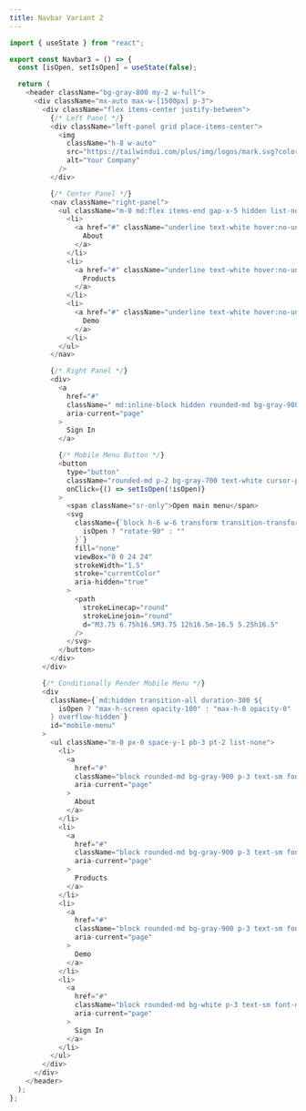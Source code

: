 ```yaml
---
title: Navbar Variant 2
---
```


```javascript
import { useState } from "react";

export const Navbar3 = () => {
  const [isOpen, setIsOpen] = useState(false);

  return (
    <header className="bg-gray-800 my-2 w-full">
      <div className="mx-auto max-w-[1500px] p-3">
        <div className="flex items-center justify-between">
          {/* Left Panel */}
          <div className="left-panel grid place-items-center">
            <img
              className="h-8 w-auto"
              src="https://tailwindui.com/plus/img/logos/mark.svg?color=indigo&shade=500"
              alt="Your Company"
            />
          </div>

          {/* Center Panel */}
          <nav className="right-panel">
            <ul className="m-0 md:flex items-end gap-x-5 hidden list-none">
              <li>
                <a href="#" className="underline text-white hover:no-underline" aria-current="page">
                  About
                </a>
              </li>
              <li>
                <a href="#" className="underline text-white hover:no-underline" aria-current="page">
                  Products
                </a>
              </li>
              <li>
                <a href="#" className="underline text-white hover:no-underline" aria-current="page">
                  Demo
                </a>
              </li>
            </ul>
          </nav>

          {/* Right Panel */}
          <div>
            <a
              href="#"
              className=" md:inline-block hidden rounded-md bg-gray-900 px-3 py-2 text-sm font-medium text-white hover:no-underline"
              aria-current="page"
            >
              Sign In
            </a>

            {/* Mobile Menu Button */}
            <button
              type="button"
              className="rounded-md p-2 bg-gray-700 text-white cursor-pointer md:hidden inline-block"
              onClick={() => setIsOpen(!isOpen)}
            >
              <span className="sr-only">Open main menu</span>
              <svg
                className={`block h-6 w-6 transform transition-transform ${
                  isOpen ? "rotate-90" : ""
                }`}
                fill="none"
                viewBox="0 0 24 24"
                strokeWidth="1.5"
                stroke="currentColor"
                aria-hidden="true"
              >
                <path
                  strokeLinecap="round"
                  strokeLinejoin="round"
                  d="M3.75 6.75h16.5M3.75 12h16.5m-16.5 5.25h16.5"
                />
              </svg>
            </button>
          </div>
        </div>

        {/* Conditionally Render Mobile Menu */}
        <div
          className={`md:hidden transition-all duration-300 ${
            isOpen ? "max-h-screen opacity-100" : "max-h-0 opacity-0"
          } overflow-hidden`}
          id="mobile-menu"
        >
          <ul className="m-0 px-0 space-y-1 pb-3 pt-2 list-none">
            <li>
              <a
                href="#"
                className="block rounded-md bg-gray-900 p-3 text-sm font-medium text-white hover:no-underline"
                aria-current="page"
              >
                About
              </a>
            </li>
            <li>
              <a
                href="#"
                className="block rounded-md bg-gray-900 p-3 text-sm font-medium text-white hover:no-underline"
                aria-current="page"
              >
                Products
              </a>
            </li>
            <li>
              <a
                href="#"
                className="block rounded-md bg-gray-900 p-3 text-sm font-medium text-white hover:no-underline"
                aria-current="page"
              >
                Demo
              </a>
            </li>
            <li>
              <a
                href="#"
                className="block rounded-md bg-white p-3 text-sm font-medium text-black hover:no-underline hover:bg-slate-100 hover:text-black"
                aria-current="page"
              >
                Sign In
              </a>
            </li>
          </ul>
        </div>
      </div>
    </header>
  );
};
```
